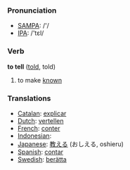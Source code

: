 === Pronunciation ===
*[[w:SAMPA|SAMPA]]: /'/
*[[w:IPA|IPA]]: /'tεl/

=== Verb ===

'''to tell''' ([[told]], told)

# to make [[know]]n

=== Translations ===
*[[Catalan]]: [[explicar]]
*[[Dutch]]: [[vertellen]]
*[[French]]: [[conter]]
*[[Indonesian]]: [[]]
*[[Japanese]]: [[教える]] (おしえる, oshieru)
*[[Spanish]]: [[contar]]
*[[Swedish]]: [[berätta]]